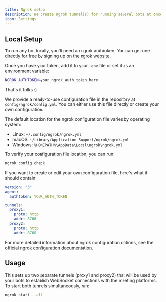 ```yaml
---
title: Ngrok setup
description: We create ngrok tunnel(s) for running several bots at once on your local machine
icon: Settings
---
```



## Local Setup

To run any bot locally, you'll need an ngrok authtoken.
You can get one directly for free by signing up on the ngrok [website](https://dashboard.ngrok.com/signup).

Once you have your token, add it to your `.env` file or set it as an environment variable:

```bash
NGROK_AUTHTOKEN=your_ngrok_auth_token_here
```

That's it folks :)

<Accordions>
  <Accordion title="Configuration modification">

We provide a ready-to-use configuration file in the repository at `config/ngrok/config.yml`. You can either use this file directly or create your own configuration.

The default location for the ngrok configuration file varies by operating system:

- Linux: `~/.config/ngrok/ngrok.yml`
- macOS: `~/Library/Application Support/ngrok/ngrok.yml`
- Windows: `%HOMEPATH%\AppData\Local\ngrok\ngrok.yml`

To verify your configuration file location, you can run:

```bash
ngrok config check
```

If you want to create or edit your own configuration file, here's what it should contain:

```yaml
version: "3"
agent:
  authtoken: YOUR_AUTH_TOKEN

tunnels:
  proxy1:
    proto: http
    addr: 8766
  proxy2:
    proto: http
    addr: 8768
```

For more detailed information about ngrok configuration options, see the [official ngrok configuration documentation](https://ngrok.com/docs/agent/config/).

## Usage

This sets up two separate tunnels (proxy1 and proxy2) that will be used by your bots to establish WebSocket connections with the meeting platforms. To start both tunnels simultaneously, run:

```bash
ngrok start --all
```

  </Accordion>
</Accordions>
